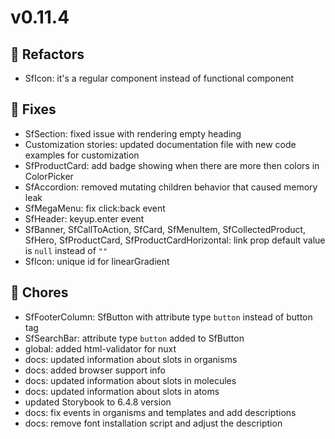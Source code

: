 
<Meta title="Releases/v0.11.x - Latest Minor/v0.11.4 - Latest/Change log" />

# v0.11.4


## 🔨 Refactors

- SfIcon: it's a regular component instead of functional component

## 🐛 Fixes
- SfSection: fixed issue with rendering empty heading
- Customization stories: updated documentation file with new code examples for customization
- SfProductCard: add badge showing when there are more then colors in ColorPicker
- SfAccordion: removed mutating children behavior that caused memory leak
- SfMegaMenu: fix click:back event 
- SfHeader: keyup.enter event
- SfBanner, SfCallToAction, SfCard, SfMenuItem, SfCollectedProduct, SfHero, SfProductCard, SfProductCardHorizontal: link prop default value is `null` instead of `""`
- SfIcon: unique id for linearGradient

## 🧹 Chores

- SfFooterColumn: SfButton with attribute type `button` instead of button tag
- SfSearchBar: attribute type `button` added to SfButton
- global: added html-validator for nuxt
- docs: updated information about slots in organisms
- docs: added browser support info
- docs: updated information about slots in molecules
- docs: updated information about slots in atoms
- updated Storybook to 6.4.8 version
- docs: fix events in organisms and templates and add descriptions 
- docs: remove font installation script and adjust the description 
